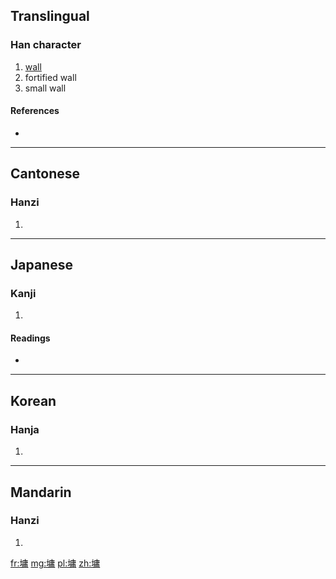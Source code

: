 ==Translingual==

===Han character===
{{Han char|rn=32|rad=土|as=11|sn=14|four=4012<sub>7</sub>|canj=土戈中月 (GILB)}}

# [[wall]]
# fortified wall
# small wall

====References====
* {{Han ref|kx=0237.270|dkj=05419|dj=0476.070|hdz=10481.140|uh=5889|ud=22665|bh=E156|bd=57686}}

----

==Cantonese==

===Hanzi===
{{yue-hanzi|jyut=|y=yung4}}

# {{defn|lang=yue|sort=土11}}

----

==Japanese==

===Kanji===
{{ja-kanji|grade=|rs=土11}}

# {{defn|lang=ja|sort=土11}}

====Readings====
* {{ja-readings|on=[[よう]] (yō), [[ゆ]] (yu)|kun=[[かき]] (kaki), [[かべ]] (kabe)}}

----

==Korean==

===Hanja===
{{ko-hanja|hangeul=용|rv=yong|mr=yong}}

# {{defn|lang=ko|sort=土11}}

----

==Mandarin==

===Hanzi===
{{cmn-hanzi|pin=[[yōng]] ([[yong1]])|wg=yung<sup>1</sup>}}

# {{defn|lang=cmn|sort=土11}}

[[fr:墉]]
[[mg:墉]]
[[pl:墉]]
[[zh:墉]]